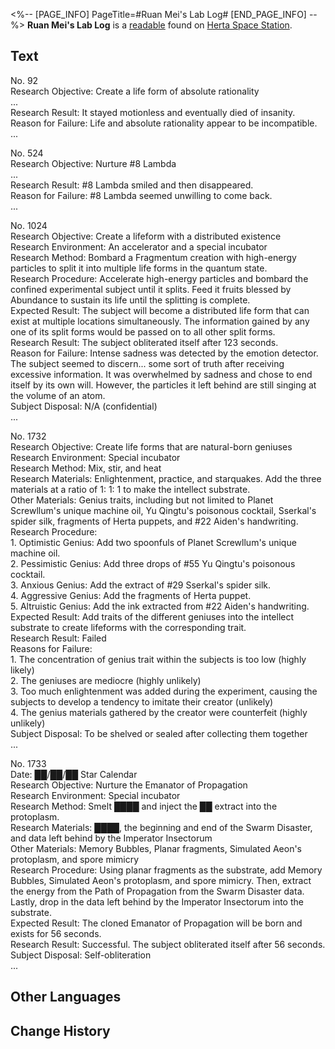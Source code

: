 <%-- [PAGE_INFO]
PageTitle=#Ruan Mei's Lab Log#
[END_PAGE_INFO] --%>
{{Readable Infobox
|id           = 284
|partIds      = 190534
|title        = 
|image        = Item Journal Page.png
|world        = Herta Space Station
|parts        = 1
|author       = <!--to be added-->
|description  = An incomplete lab log. It is a precious record Ruan Mei made during her research.
|part1        = Ruan Mei's Lab Log
|source1      = {{cx|Source missing}}
|characters   = 
|factions     = 
}}
'''Ruan Mei's Lab Log''' is a [[readable]] found on [[Herta Space Station]].
<!--
==Location==
{{Map Embed|<map name>|<marker id>}}
-->
==Text==
No. 92<br />Research Objective: Create a life form of absolute rationality<br />...<br />Research Result: It stayed motionless and eventually died of insanity.<br />Reason for Failure: Life and absolute rationality appear to be incompatible.<br />...

No. 524<br />Research Objective: Nurture #8 Lambda<br />...<br />Research Result: #8 Lambda smiled and then disappeared.<br />Reason for Failure: #8 Lambda seemed unwilling to come back.<br />...

No. 1024<br />Research Objective: Create a lifeform with a distributed existence<br />Research Environment: An accelerator and a special incubator<br />Research Method: Bombard a Fragmentum creation with high-energy particles to split it into multiple life forms in the quantum state.<br />Research Procedure: Accelerate high-energy particles and bombard the confined experimental subject until it splits. Feed it fruits blessed by Abundance to sustain its life until the splitting is complete.<br />Expected Result: The subject will become a distributed life form that can exist at multiple locations simultaneously. The information gained by any one of its split forms would be passed on to all other split forms.<br />Research Result: The subject obliterated itself after 123 seconds.<br />Reason for Failure: Intense sadness was detected by the emotion detector. The subject seemed to discern... some sort of truth after receiving excessive information. It was overwhelmed by sadness and chose to end itself by its own will. However, the particles it left behind are still singing at the volume of an atom.<br />Subject Disposal: N/A (confidential)<br />...

No. 1732<br />Research Objective: Create life forms that are natural-born geniuses<br />Research Environment: Special incubator<br />Research Method: Mix, stir, and heat<br />Research Materials: Enlightenment, practice, and starquakes. Add the three materials at a ratio of 1: 1: 1 to make the intellect substrate.<br />Other Materials: Genius traits, including but not limited to Planet Screwllum's unique machine oil, Yu Qingtu's poisonous cocktail, Sserkal's spider silk, fragments of Herta puppets, and #22 Aiden's handwriting.<br />Research Procedure:<br />1. Optimistic Genius: Add two spoonfuls of Planet Screwllum's unique machine oil.<br />2. Pessimistic Genius: Add three drops of #55 Yu Qingtu's poisonous cocktail.<br />3. Anxious Genius: Add the extract of #29 Sserkal's spider silk.<br />4. Aggressive Genius: Add the fragments of Herta puppet.<br />5. Altruistic Genius: Add the ink extracted from #22 Aiden's handwriting.<br />Expected Result: Add traits of the different geniuses into the intellect substrate to create lifeforms with the corresponding trait.<br />Research Result: Failed<br />Reasons for Failure:<br />1. The concentration of genius trait within the subjects is too low (highly likely)<br />2. The geniuses are mediocre (highly unlikely)<br />3. Too much enlightenment was added during the experiment, causing the subjects to develop a tendency to imitate their creator (unlikely)<br />4. The genius materials gathered by the creator were counterfeit (highly unlikely)<br />Subject Disposal: To be shelved or sealed after collecting them together<br />...

No. 1733<br />Date: ██/██/██ Star Calendar<br />Research Objective: Nurture the Emanator of Propagation<br />Research Environment: Special incubator<br />Research Method: Smelt ████ and inject the ██ extract into the protoplasm.<br />Research Materials: ████, the beginning and end of the Swarm Disaster, and data left behind by the Imperator Insectorum<br />Other Materials: Memory Bubbles, Planar fragments, Simulated Aeon's protoplasm, and spore mimicry<br />Research Procedure: Using planar fragments as the substrate, add Memory Bubbles, Simulated Aeon's protoplasm, and spore mimicry. Then, extract the energy from the Path of Propagation from the Swarm Disaster data. Lastly, drop in the data left behind by the Imperator Insectorum into the substrate.<br />Expected Result: The cloned Emanator of Propagation will be born and exists for 56 seconds.<br />Research Result: Successful. The subject obliterated itself after 56 seconds.<br />Subject Disposal: Self-obliteration<br />...

<!--
==Trivia==
* 
-->
==Other Languages==
{{Other Languages
|en   = Ruan Mei's Lab Log
|zhs  = 阮•梅的实验日志
|zht  = 阮•梅的實驗日誌
|ja   = ルアン・メェイの実験ノート
|ko   = 완•매의 실험 일지
|es   = Registro de laboratorio de Ruan Mei
|fr   = Journal d'expérience de Ruan Mei
|ru   = Лабораторный журнал Жуань Мэй
|th   = บันทึกการทดลองของ Ruan Mei
|vi   = Nhật Ký Thí Nghiệm Của Ruan Mei
|de   = Ruan Meis Laboraufzeichnungen
|id   = Log Eksperimen Ruan Mei
|pt   = Diário de Laboratório de Ruan Mei
}}

==Change History==
{{Change History|1.6}}